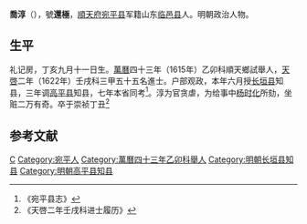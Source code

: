 '''喬淳'''（{{bd|1587年||1637年||}}），號'''還極'''，[[順天府|順天府]][[宛平县|宛平县]]军籍山东[[临邑县|临邑县]]人。明朝政治人物。

==生平==
礼记房，丁亥九月十一日生。[[萬曆|萬曆]]四十三年（1615年）乙卯科順天鄉試舉人，[[天啓|天啓]]二年（1622年）壬戌科三甲五十五名進士。户部观政，本年六月授[[长垣县|长垣县]]知县，三年调[[高平县|高平县]]知县，七年本省同考<ref>《宛平县志》</ref>。淳为官贪虐，为给事中[[杨时化|杨时化]]所劾，坐赃二万有奇。卒于崇祯丁丑<ref>《天啓二年壬戌科进士履历》</ref>

==参考文献==
{{reflist}}

{{天啓二年壬戌科殿試金榜}}

{{Authority control}}

{{DEFAULTSORT:}}
[[Category:乔姓|C]]
[[Category:宛平人|Category:宛平人]]
[[Category:萬曆四十三年乙卯科舉人|Category:萬曆四十三年乙卯科舉人]]
[[Category:明朝长垣县知县|Category:明朝长垣县知县]]
[[Category:明朝高平县知县|Category:明朝高平县知县]]


{{明朝官员小作品}}